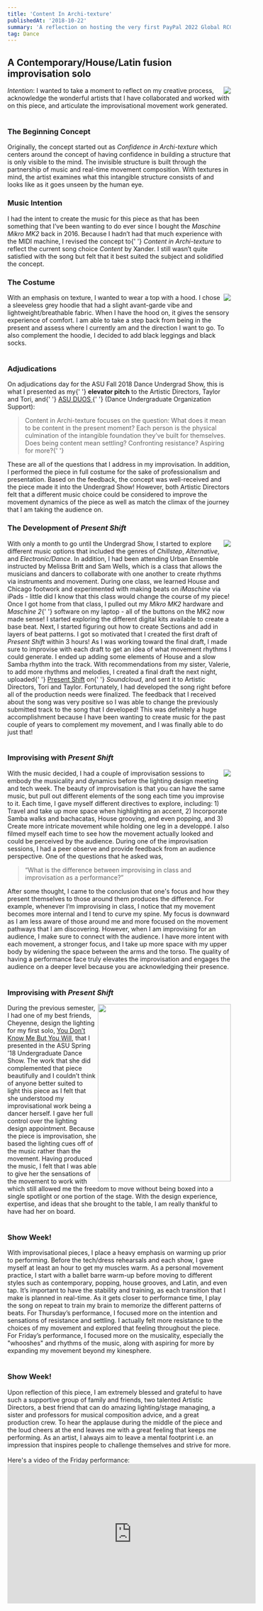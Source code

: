 ```yaml
---
title: 'Content In Archi-texture'
publishedAt: '2018-10-22'
summary: 'A reflection on hosting the very first PayPal 2022 Global RCG Conference.'
tag: Dance
---
```


## A Contemporary/House/Latin fusion improvisation solo

<div>
  <img align="right" src="/images/ContentInArchitecture/F18 Undergrad189.jpg" />
  <span>
    <i>Intention</i>: I wanted to take a moment to reflect on my creative process, acknowledge the
    wonderful artists that I have collaborated and worked with on this piece, and articulate the
    improvisational movement work generated.
  </span>
</div>
<br />

### The Beginning Concept

<span>
  Originally, the concept started out as <i>Confidence in Archi-texture</i> which centers around the
  concept of having confidence in building a structure that is only visible to the mind. The
  invisible structure is built through the partnership of music and real-time movement composition.
  With textures in mind, the artist examines what this intangible structure consists of and looks
  like as it goes unseen by the human eye.
</span>
<br />

### Music Intention

<span>
  I had the intent to create the music for this piece as that has been something that I’ve been
  wanting to do ever since I bought the <i>Maschine Mikro MK2</i> back in 2016. Because I hadn’t had
  that much experience with the MIDI machine, I revised the concept to{' '}
  <i>Content in Archi-texture</i> to reflect the current song choice <i>Content</i> by Xander. I
  still wasn’t quite satisfied with the song but felt that it best suited the subject and solidified
  the concept.
</span>
<br />

### The Costume

<div>
  <img align="right" src="/images/ContentInArchitecture/F18 Undergrad182_edited.jpg" />
  <span>
    With an emphasis on texture, I wanted to wear a top with a hood. I chose a sleeveless grey
    hoodie that had a slight avant-garde vibe and lightweight/breathable fabric. When I have the
    hood on, it gives the sensory experience of comfort. I am able to take a step back from being in
    the present and assess where I currently am and the direction I want to go. To also complement
    the hoodie, I decided to add black leggings and black socks.
  </span>
</div>
<br />

### Adjudications

<span>
  On adjudications day for the ASU Fall 2018 Dance Undergrad Show, this is what I presented as my{' '}
  <b>elevator pitch</b> to the Artistic Directors, Taylor and Tori, and{' '}
  <a href="https://www.facebook.com/ASU-Dance-Undergraduate-Organization-Support-DUOS-277775925582730/">
    ASU DUOS
  </a>{' '}
  (Dance Undergraduate Organization Support):
</span>
<blockquote>
  Content in Archi-texture focuses on the question: What does it mean to be content in the present
  moment? Each person is the physical culmination of the intangible foundation they’ve built for
  themselves. Does being content mean settling? Confronting resistance? Aspiring for more?{' '}
</blockquote>
<span>
  These are all of the questions that I address in my improvisation. In addition, I performed the
  piece in full costume for the sake of professionalism and presentation.
</span>
<span>
  Based on the feedback, the concept was well-received and the piece made it into the Undergrad
  Show! However, both Artistic Directors felt that a different music choice could be considered to
  improve the movement dynamics of the piece as well as match the climax of the journey that I am
  taking the audience on.
</span>
<br />

### The Development of <i>Present Shift</i>

<div>
  <img align="right" src="/images/ContentInArchitecture/MaschineMikro.png" />
  <span>
    With only a month to go until the Undergrad Show, I started to explore different music options
    that included the genres of <i>Chillstep</i>, <i>Alternative</i>, and <i>Electronic/Dance</i>.
    In addition, I had been attending Urban Ensemble instructed by Melissa Britt and Sam Wells,
    which is a class that allows the musicians and dancers to collaborate with one another to create
    rhythms via instruments and movement. During one class, we learned House and Chicago footwork
    and experimented with making beats on <i>iMaschine</i> via iPads - little did I know that this
    class would change the course of my piece!
  </span>
  <span>
    Once I got home from that class, I pulled out my <i>Mikro MK2</i> hardware and <i>Maschine 2</i>{' '}
    software on my laptop - all of the buttons on the MK2 now made sense! I started exploring the
    different digital kits available to create a base beat. Next, I started figuring out how to
    create Sections and add in layers of beat patterns. I got so motivated that I created the first
    draft of <i>Present Shift</i> within 3 hours! As I was working toward the final draft, I made
    sure to improvise with each draft to get an idea of what movement rhythms I could generate. I
    ended up adding some elements of House and a slow Samba rhythm into the track. With
    recommendations from my sister, Valerie, to add more rhythms and melodies, I created a final
    draft the next night, uploaded{' '}
    <a href="https://soundcloud.com/courtney-ngai-749460472/present-shift-1">Present Shift</a> on{' '}
    <i>Soundcloud</i>, and sent it to Artistic Directors, Tori and Taylor.
  </span>
  <span>
    Fortunately, I had developed the song right before all of the production needs were finalized.
    The feedback that I received about the song was very positive so I was able to change the
    previously submitted track to the song that I developed! This was definitely a huge
    accomplishment because I have been wanting to create music for the past couple of years to
    complement my movement, and I was finally able to do just that!
  </span>
</div>
<br />

### Improvising with <i>Present Shift</i>

<div>
  <img align="right" src="/images/ContentInArchitecture/F18 Undergrad193_edited.jpg" />
  <span>
    With the music decided, I had a couple of improvisation sessions to embody the musicality and
    dynamics before the lighting design meeting and tech week. The beauty of improvisation is that
    you can have the same music, but pull out different elements of the song each time you improvise
    to it. Each time, I gave myself different directives to explore, including: 1) Travel and take
    up more space when highlighting an accent, 2) Incorporate Samba walks and bachacatas, House
    grooving, and even popping, and 3) Create more intricate movement while holding one leg in a
    developpé. I also filmed myself each time to see how the movement actually looked and could be
    perceived by the audience.
  </span>
  <span>
    During one of the improvisation sessions, I had a peer observe and provide feedback from an
    audience perspective. One of the questions that he asked was,
  </span>
  <blockquote>
    “What is the difference between improvising in class and improvisation as a performance?”
  </blockquote>
  <span>
    After some thought, I came to the conclusion that one's focus and how they present themselves to
    those around them produces the difference. For example, whenever I’m improvising in class, I
    notice that my movement becomes more internal and I tend to curve my spine. My focus is downward
    as I am less aware of those around me and more focused on the movement pathways that I am
    discovering. However, when I am improvising for an audience, I make sure to connect with the
    audience. I have more intent with each movement, a stronger focus, and I take up more space with
    my upper body by widening the space between the arms and the torso. The quality of having a
    performance face truly elevates the improvisation and engages the audience on a deeper level
    because you are acknowledging their presence.
  </span>
</div>
<br />

### Improvising with <i>Present Shift</i>

<div>
  <img align="right" width="300" height="400" src="/images/ContentInArchitecture/Cheyenne.jpg" />
  <span>
    During the previous semester, I had one of my best friends, Cheyenne, design the lighting for my
    first solo, <a href="https://youtu.be/a1joxnqzIq4">You Don’t Know Me But You Will</a>, that I
    presented in the ASU Spring '18 Undergraduate Dance Show. The work that she did complemented
    that piece beautifully and I couldn’t think of anyone better suited to light this piece as I
    felt that she understood my improvisational work being a dancer herself. I gave her full control
    over the lighting design appointment. Because the piece is improvisation, she based the lighting
    cues off of the music rather than the movement. Having produced the music, I felt that I was
    able to give her the sensations of the movement to work with which still allowed me the freedom
    to move without being boxed into a single spotlight or one portion of the stage. With the design
    experience, expertise, and ideas that she brought to the table, I am really thankful to have had
    her on board.
  </span>
</div>
<br />

### Show Week!

<div>
  <span>
    With improvisational pieces, I place a heavy emphasis on warming up prior to performing. Before
    the tech/dress rehearsals and each show, I gave myself at least an hour to get my muscles warm.
    As a personal movement practice, I start with a ballet barre warm-up before moving to different
    styles such as contemporary, popping, house grooves, and Latin, and even tap. It’s important to
    have the stability and training, as each transition that I make is planned in real-time. As it
    gets closer to performance time, I play the song on repeat to train my brain to memorize the
    different patterns of beats.
  </span>
  <span>
    For Thursday’s performance, I focused more on the intention and sensations of resistance and
    settling. I actually felt more resistance to the choices of my movement and explored that
    feeling throughout the piece. For Friday’s performance, I focused more on the musicality,
    especially the "whooshes" and rhythms of the music, along with aspiring for more by expanding my
    movement beyond my kinesphere.
  </span>
</div>
<br />

### Show Week!

<div>
  <span>
    Upon reflection of this piece, I am extremely blessed and grateful to have such a supportive
    group of family and friends, two talented Artistic Directors, a best friend that can do amazing
    lighting/stage managing, a sister and professors for musical composition advice, and a great
    production crew. To hear the applause during the middle of the piece and the loud cheers at the
    end leaves me with a great feeling that keeps me performing. As an artist, I always aim to leave
    a mental footprint i.e. an impression that inspires people to challenge themselves and strive
    for more.
  </span>
  <br />
  <br />
  <span>Here's a video of the Friday performance:</span>
</div>

<iframe
  width="560"
  height="315"
  src="https://www.youtube.com/embed/1FY1SkEeCbA"
  title="YouTube video player"
  frameborder="0"
  allow="accelerometer; autoplay; clipboard-write; encrypted-media; gyroscope; picture-in-picture; web-share"
  allowfullscreen
/>

\*All show concert photos were taken by Tim Trumble
